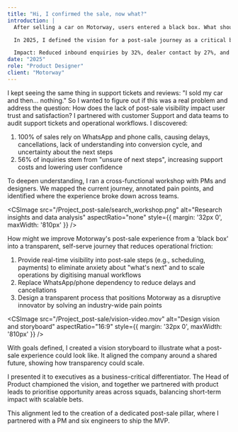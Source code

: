 ```yaml
---
title: "Hi, I confirmed the sale, now what?"
introduction: |
  After selling a car on Motorway, users entered a black box. What should've been straightforward—verification, scheduling, inspections, payments—was a fragmented, offline process.

  In 2025, I defined the vision for a post-sale journey as a critical business opportunity, securing exec buy-in, establishing a new product vertical, and uniting the team around a shared mission and objectives.

  Impact: Reduced inbound enquiries by 32%, dealer contact by 27%, and achieved 56% organic adoption. More importantly, it established a defensible moat, turning an anxiety-driven process into a clear, scalable product vertical that became central to Motorway's trust and transparency strategy.
date: "2025"
role: "Product Designer"
client: "Motorway"
---
```


<CSImage 
  src="/Project_post-sale/hero.jpg" 
  alt="Post-sale project overview"
  aspectRatio="16:9"
/>

<Section title="Spotting the blind spot">

I kept seeing the same thing in support tickets and reviews: "I sold my car and then… nothing." So I wanted to figure out if this was a real problem and address the question:  How does the lack of post-sale visibility impact user trust and satisfaction? I partnered with customer Support and data teams to audit support tickets and operational workflows. I discovered:

1. 100% of sales rely on WhatsApp and phone calls, causing delays, cancellations, lack of understanding into conversion cycle, and uncertainty about the next steps
2. 56% of inquiries stem from "unsure of next steps", increasing support costs and lowering user confidence

To deepen understanding, I ran a cross-functional workshop with PMs and designers. We mapped the current journey, annotated pain points, and identified where the experience broke down across teams.

<CSImage 
  src="/Project_post-sale/search_workshop.png" 
  alt="Research insights and data analysis"
  aspectRatio="none"
  style={{ margin: '32px 0', maxWidth: '810px' }}
/>

</Section>

<Section title="Design challenge">

How might we improve Motorway's post-sale experience from a 'black box' into a transparent, self-serve journey that reduces operational friction:

1. Provide real-time visibility into post-sale steps (e.g., scheduling, payments) to eliminate anxiety about "what's next" and to scale operations by digitising manual workflows
2. Replace WhatsApp/phone dependency to reduce delays and cancellations
3. Design a transparent process that positions Motorway as a disruptive innovator by solving an industry-wide pain points

</Section>

<Section title="Design vision and planning">

<CSImage 
  src="/Project_post-sale/vision-video.mov" 
  alt="Design vision and storyboard"
  aspectRatio="16:9"
  style={{ margin: '32px 0', maxWidth: '810px' }}
/>

With goals defined, I created a vision storyboard to illustrate what a post-sale experience could look like. It aligned the company around a shared future, showing how transparency could scale.

I presented it to executives as a business-critical differentiator. The Head of Product championed the vision, and together we partnered with product leads to prioritise opportunity areas across squads, balancing short-term impact with scalable bets.

This alignment led to the creation of a dedicated post-sale pillar, where I partnered with a PM and six engineers to ship the MVP.

<CSImage 
  src="/Project_post-sale/vision.png" 
  alt="Implementation and results"
  aspectRatio="16:9"
/>

</Section>

